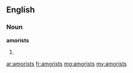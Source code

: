 ==English==

===Noun===
'''amorists'''

# {{plural of|amorist}}

[[ar:amorists]]
[[fr:amorists]]
[[mg:amorists]]
[[my:amorists]]